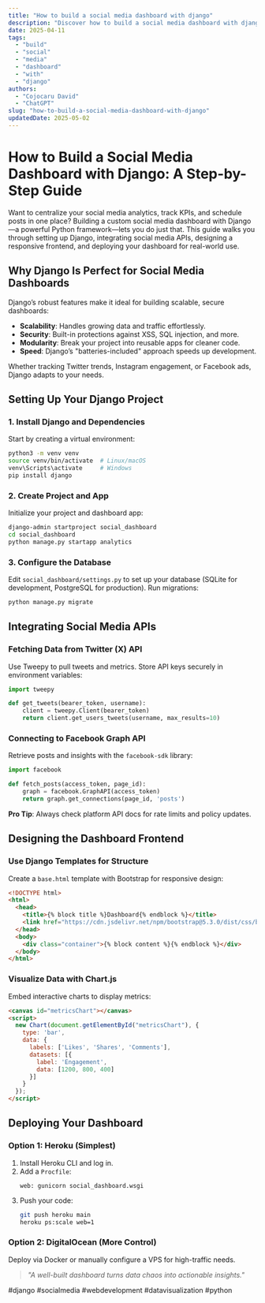 ```yaml
---
title: "How to build a social media dashboard with django"
description: "Discover how to build a social media dashboard with django with this in-depth guide, providing actionable insights and practical tips to boost your knowledge and results."
date: 2025-04-11
tags:
  - "build"
  - "social"
  - "media"
  - "dashboard"
  - "with"
  - "django"
authors:
  - "Cojocaru David"
  - "ChatGPT"
slug: "how-to-build-a-social-media-dashboard-with-django"
updatedDate: 2025-05-02
---
```


# How to Build a Social Media Dashboard with Django: A Step-by-Step Guide  

Want to centralize your social media analytics, track KPIs, and schedule posts in one place? Building a custom social media dashboard with Django—a powerful Python framework—lets you do just that. This guide walks you through setting up Django, integrating social media APIs, designing a responsive frontend, and deploying your dashboard for real-world use.  

## Why Django Is Perfect for Social Media Dashboards  

Django’s robust features make it ideal for building scalable, secure dashboards:  

- **Scalability**: Handles growing data and traffic effortlessly.  
- **Security**: Built-in protections against XSS, SQL injection, and more.  
- **Modularity**: Break your project into reusable apps for cleaner code.  
- **Speed**: Django’s "batteries-included" approach speeds up development.  

Whether tracking Twitter trends, Instagram engagement, or Facebook ads, Django adapts to your needs.  

## Setting Up Your Django Project  

### 1. Install Django and Dependencies  
Start by creating a virtual environment:  

```bash
python3 -m venv venv
source venv/bin/activate  # Linux/macOS
venv\Scripts\activate     # Windows
pip install django
```  

### 2. Create Project and App  
Initialize your project and dashboard app:  

```bash
django-admin startproject social_dashboard
cd social_dashboard
python manage.py startapp analytics
```  

### 3. Configure the Database  
Edit `social_dashboard/settings.py` to set up your database (SQLite for development, PostgreSQL for production). Run migrations:  

```bash
python manage.py migrate
```  

## Integrating Social Media APIs  

### Fetching Data from Twitter (X) API  
Use Tweepy to pull tweets and metrics. Store API keys securely in environment variables:  

```python
import tweepy

def get_tweets(bearer_token, username):
    client = tweepy.Client(bearer_token)
    return client.get_users_tweets(username, max_results=10)
```  

### Connecting to Facebook Graph API  
Retrieve posts and insights with the `facebook-sdk` library:  

```python
import facebook

def fetch_posts(access_token, page_id):
    graph = facebook.GraphAPI(access_token)
    return graph.get_connections(page_id, 'posts')
```  

**Pro Tip**: Always check platform API docs for rate limits and policy updates.  

## Designing the Dashboard Frontend  

### Use Django Templates for Structure  
Create a `base.html` template with Bootstrap for responsive design:  

```html
<!DOCTYPE html>
<html>
  <head>
    <title>{% block title %}Dashboard{% endblock %}</title>
    <link href="https://cdn.jsdelivr.net/npm/bootstrap@5.3.0/dist/css/bootstrap.min.css" rel="stylesheet">
  </head>
  <body>
    <div class="container">{% block content %}{% endblock %}</div>
  </body>
</html>
```  

### Visualize Data with Chart.js  
Embed interactive charts to display metrics:  

```html
<canvas id="metricsChart"></canvas>
<script>
  new Chart(document.getElementById("metricsChart"), {
    type: 'bar',
    data: {
      labels: ['Likes', 'Shares', 'Comments'],
      datasets: [{
        label: 'Engagement',
        data: [1200, 800, 400]
      }]
    }
  });
</script>
```  

## Deploying Your Dashboard  

### Option 1: Heroku (Simplest)  
1. Install Heroku CLI and log in.  
2. Add a `Procfile`:  
   ```plaintext
   web: gunicorn social_dashboard.wsgi
   ```  
3. Push your code:  
   ```bash
   git push heroku main
   heroku ps:scale web=1
   ```  

### Option 2: DigitalOcean (More Control)  
Deploy via Docker or manually configure a VPS for high-traffic needs.  

> _"A well-built dashboard turns data chaos into actionable insights."_  

#django #socialmedia #webdevelopment #datavisualization #python